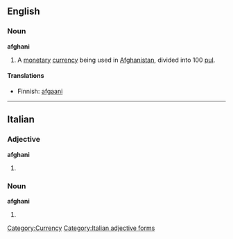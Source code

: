 {{see|Afghani}}

==English==
===Noun===
{{wikipedia|Afghan afghani}}
'''afghani'''

# A [[monetary]] [[currency]] being used in [[Afghanistan]], divided into 100 [[pul]].

====Translations====
*Finnish: [[afgaani]]

[[Category:Currency]]

----

==Italian==

===Adjective===
'''afghani''' {{m}}
# {{plural of|afghano#Adjective|afghano|lang=Italian}}

===Noun===
'''afghani''' {{m}}
# {{plural of|afghano|lang=Italian}}

[[Category:Italian adjective forms]]